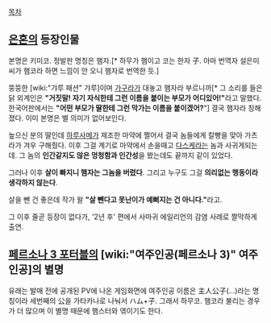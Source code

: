 [[목차]]
== [[은혼]]의 등장인물 ==
본명은 키미코. 정발판 명칭은 햄자.[* 하무가 햄이고 코는 한자 子. 아마 번역자 설은미씨가 햄코라 하면 느낌이 안 오니 햄자로 번역한 듯.]

뚱뚱한 [wiki:"갸루 패션" 갸루]이며 [[가구라]]가 대놓고 햄자라 부르니까[* 그 소리를 들은 닭 외계인은 '''"거짓말! 자기 자식한테 그런 이름을 붙이는 부모가 어디있어!"'''라고 말했다. 한국어판에서는 '''"어떤 부모가 딸한테 그런 막가는 이름을 붙이겠어?'''"] 결국 햄자라 칭해졌다. 이미 본명은 별 의미가 없어보인다.

높으신 분의 딸인데 [[하루사메]]가 제조한 마약에 쩔어서 결국 놈들에게 칼빵을 맞아 가츠라가 겨우 구해줬다. 이후 그걸 계기로 마약에서 손을때고 [[다스케]]라는 놈과 사귀게되는데. 그 놈의 '''인간같지도 않은 멍청함과 인간성'''을 봤는데도 끝까지 같이 있었다.

그러나 이후 '''살이 빠지니 햄자는 그놈을 버렸다'''. 그리고 누구도 그걸 '''의리없는 행동이라 생각하지 않는다'''.

살을 뺀 건 좋은데 작가 왈 '''"살 뺀다고 못난이가 예뻐지는 건 아니다."'''라고.

그 이후 줄곧 등장이 없다가, '2년 후' 편에서 사마귀 에일리언의 감염 사례로 짤막하게 출연.



== [[페르소나 3 포터블]]의 [wiki:"여주인공(페르소나 3)" 여주인공]의 별명 ==

유래는 발매 전에 공개된 PV에 나온 게임화면에 여주인공 이름은 主人公子(...)라는 명칭이라 세번째의 公을 가타카나로 나눠서 ハム+子. 그래서 하무코. 햄코라 불리는 경우가 더 많으며 이 별명 때문에 햄스터와 엮이기도 한다.
